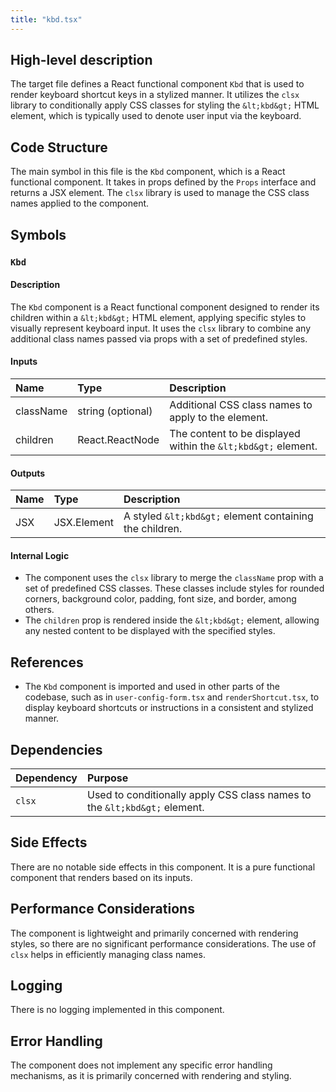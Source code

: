 ```yaml
---
title: "kbd.tsx"
---
```


## High-level description

The target file defines a React functional component `Kbd` that is used to render keyboard shortcut keys in a stylized manner. It utilizes the `clsx` library to conditionally apply CSS classes for styling the `&lt;kbd&gt;` HTML element, which is typically used to denote user input via the keyboard.

## Code Structure

The main symbol in this file is the `Kbd` component, which is a React functional component. It takes in props defined by the `Props` interface and returns a JSX element. The `clsx` library is used to manage the CSS class names applied to the component.

## Symbols

### `Kbd`
#### Description
The `Kbd` component is a React functional component designed to render its children within a `&lt;kbd&gt;` HTML element, applying specific styles to visually represent keyboard input. It uses the `clsx` library to combine any additional class names passed via props with a set of predefined styles.

#### Inputs
| Name      | Type             | Description                                      |
|:----------|:-----------------|:-------------------------------------------------|
| className | string (optional)| Additional CSS class names to apply to the element. |
| children  | React.ReactNode  | The content to be displayed within the `&lt;kbd&gt;` element. |

#### Outputs
| Name | Type | Description |
|:-----|:-----|:------------|
| JSX  | JSX.Element | A styled `&lt;kbd&gt;` element containing the children. |

#### Internal Logic
- The component uses the `clsx` library to merge the `className` prop with a set of predefined CSS classes. These classes include styles for rounded corners, background color, padding, font size, and border, among others.
- The `children` prop is rendered inside the `&lt;kbd&gt;` element, allowing any nested content to be displayed with the specified styles.

## References

- The `Kbd` component is imported and used in other parts of the codebase, such as in `user-config-form.tsx` and `renderShortcut.tsx`, to display keyboard shortcuts or instructions in a consistent and stylized manner.

## Dependencies

| Dependency | Purpose |
|:-----------|:--------|
| `clsx`     | Used to conditionally apply CSS class names to the `&lt;kbd&gt;` element. |

## Side Effects

There are no notable side effects in this component. It is a pure functional component that renders based on its inputs.

## Performance Considerations

The component is lightweight and primarily concerned with rendering styles, so there are no significant performance considerations. The use of `clsx` helps in efficiently managing class names.

## Logging

There is no logging implemented in this component.

## Error Handling

The component does not implement any specific error handling mechanisms, as it is primarily concerned with rendering and styling.
